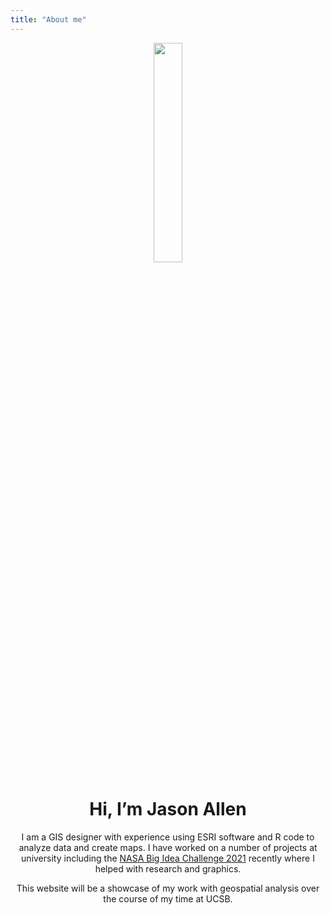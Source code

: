 ```yaml
---
title: "About me"
---
```


<center>
![](./img/IMG_2492.jpg){width=30%}
</center>

<center>
# Hi, I'm Jason Allen
</center>

<center>
I am a GIS designer with experience using ESRI software and R code to analyze data and create maps. I have worked on a number of projects at university including the [NASA Big Idea Challenge 2021](http://bigidea.nianet.org/2021-challenge/) recently where I helped with research and graphics.

This website will be a showcase of my work with geospatial analysis over the course of my time at UCSB.
</center>

